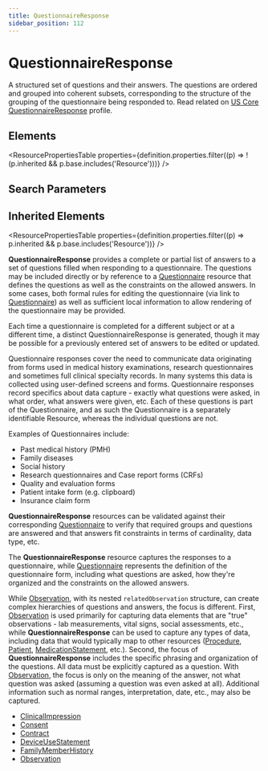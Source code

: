 ```yaml
---
title: QuestionnaireResponse
sidebar_position: 112
---
```



# QuestionnaireResponse

A structured set of questions and their answers. The questions are ordered and grouped into coherent subsets, corresponding to the structure of the grouping of the questionnaire being responded to. Read related on [US Core QuestionnaireResponse](http://hl7.org/fhir/us/core/StructureDefinition-us-core-questionnaireresponse.html) profile.

<Tabs queryString="section">
  <TabItem value="schema" label="Schema" default>

## Elements

<ResourcePropertiesTable
  properties={definition.properties.filter((p) => !(p.inherited && p.base.includes('Resource')))}
/>

## Search Parameters

<SearchParamsTable searchParams={definition.searchParameters} />

## Inherited Elements

<ResourcePropertiesTable properties={definition.properties.filter((p) => p.inherited && p.base.includes('Resource'))} />

  </TabItem>
  <TabItem value="usage" label="Usage">
<div> <a name="scope"></a> <p> <b>QuestionnaireResponse</b> provides a complete or partial list of answers to a set of questions filled when responding to a questionnaire.   The questions may be included directly or by reference to a <a href="/docs/api/fhir/resources/questionnaire">Questionnaire</a> resource that defines the questions as well as the constraints on the allowed answers.  In some cases, both formal rules for editing the questionnaire (via link to <a href="/docs/api/fhir/resources/questionnaire">Questionnaire</a>) as well as sufficient local information to allow rendering of the questionnaire may be provided. </p> <p> Each time a questionnaire is completed for a different subject or at a different time, a distinct <Link to="/docs/api/fhir/resources/questionnaireresponse">QuestionnaireResponse</Link> is generated, though it may be possible for a previously entered set of answers to be edited or updated.</p> <p> <Link to="/docs/api/fhir/resources/questionnaire">Questionnaire</Link> responses cover the need to communicate data originating from forms used in medical history examinations, research questionnaires and sometimes full clinical specialty records. In many systems this data is collected using user-defined screens and forms. <Link to="/docs/api/fhir/resources/questionnaire">Questionnaire</Link> responses record specifics about data capture - exactly what questions were asked, in what order, what answers were given, etc. Each of these questions is part of the <Link to="/docs/api/fhir/resources/questionnaire">Questionnaire</Link>,  and as such the <Link to="/docs/api/fhir/resources/questionnaire">Questionnaire</Link> is a separately identifiable Resource, whereas the individual questions are not. </p> <p> Examples of <Link to="/docs/api/fhir/resources/questionnaire">Questionnaires</Link> include: </p> <ul> <li>Past medical history (PMH)</li> <li>Family diseases</li> <li>Social history</li> <li>Research questionnaires and Case report forms (CRFs)</li> <li>Quality and evaluation forms</li> <li>Patient intake form (e.g. clipboard)</li> <li>Insurance claim form</li> </ul> <p> <b>QuestionnaireResponse</b> resources can be validated against their corresponding <a href="/docs/api/fhir/resources/questionnaire">Questionnaire</a> to verify that required groups and questions are answered and that answers fit constraints in terms of cardinality, data type, etc. </p> </div>
  </TabItem>
  <TabItem value="relationships" label="Relationships">
<div> <a name="bnr"></a> <p> The <b>QuestionnaireResponse</b> resource captures the responses to a questionnaire, while <a href="/docs/api/fhir/resources/questionnaire">Questionnaire</a> represents the definition of the questionnaire form, including what questions are asked, how they're organized and the constraints on the allowed answers. </p> <p> While <a href="/docs/api/fhir/resources/observation">Observation</a>, with its nested <code>relatedObservation</code> structure, can create complex hierarchies of  questions and answers, the focus is different.  First, <a href="/docs/api/fhir/resources/observation">Observation</a> is used primarily for capturing data elements that are "true" observations - lab measurements, vital signs, social assessments, etc., while <b>QuestionnaireResponse</b> can be used to capture any types of data, including data that would typically map to other resources (<a href="/docs/api/fhir/resources/procedure">Procedure</a>, <a href="/docs/api/fhir/resources/patient">Patient</a>, <a href="/docs/api/fhir/resources/medicationstatement">MedicationStatement</a>, etc.).  Second, the focus of <b>QuestionnaireResponse</b> includes the specific phrasing and organization of the questions.  All data must be explicitly captured as a question.  With <a href="/docs/api/fhir/resources/observation">Observation</a>, the focus is only on the meaning of the answer, not what question was asked (assuming a question was even asked at all).  Additional information such as normal ranges, interpretation, date, etc., may also be captured. </p> </div>
  </TabItem>

  <TabItem value="referencedBy" label="Referenced By">
<ul><li><a href="/docs/api/fhir/resources/clinicalimpression">ClinicalImpression</a></li>
<li><a href="/docs/api/fhir/resources/consent">Consent</a></li>
<li><a href="/docs/api/fhir/resources/contract">Contract</a></li>
<li><a href="/docs/api/fhir/resources/deviceusestatement">DeviceUseStatement</a></li>
<li><a href="/docs/api/fhir/resources/familymemberhistory">FamilyMemberHistory</a></li>
<li><a href="/docs/api/fhir/resources/observation">Observation</a></li></ul>
  </TabItem>
</Tabs>
